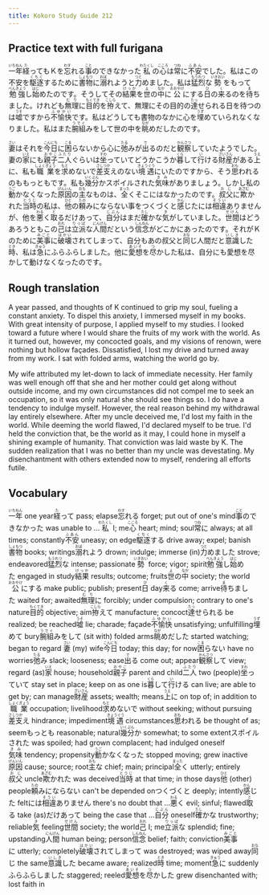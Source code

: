 ```yaml
---
title: Kokoro Study Guide 212
---
```


## Practice text with full furigana

<p>
<ruby><rb>一年</rb><rt>いちねん</rt></ruby><ruby><rb>経</rb><rt>た</rt></ruby>ってもＫを<ruby><rb>忘</rb><rt>わす</rt></ruby>れる<ruby><rb>事</rb><rt>こと</rt></ruby>のできなかった<ruby><rb>私</rb><rt>わたくし</rt></ruby>の<ruby><rb>心</rb><rt>こころ</rt></ruby>は<ruby><rb>常</rb><rt>つね</rt></ruby>に<ruby><rb>不安</rb><rt>ふあん</rt></ruby>でした。私はこの不安を<ruby><rb>駆逐</rb><rt>くちく</rt></ruby>するために<ruby><rb>書物</rb><rt>しょもつ</rt></ruby>に<ruby><rb>溺</rb><rt>おぼ</rt></ruby>れようと<ruby><rb>力</rb><rt>つと</rt></ruby>めました。私は<ruby><rb>猛烈</rb><rt>もうれつ</rt></ruby>な<ruby><rb>勢</rb><rt>いきおい</rt></ruby>をもって<ruby><rb>勉強</rb><rt>べんきょう</rt></ruby>し<ruby><rb>始</rb><rt>はじ</rt></ruby>めたのです。そうしてその<ruby><rb>結果</rb><rt>けっか</rt></ruby>を<ruby><rb>世</rb><rt>よ</rt></ruby>の<ruby><rb>中</rb><rt>なか</rt></ruby>に<ruby><rb>公</rb><rt>おおやけ</rt></ruby>にする<ruby><rb>日</rb><rt>ひ</rt></ruby>の<ruby><rb>来</rb><rt>く</rt></ruby>るのを<ruby><rb>待</rb><rt>ま</rt></ruby>ちました。けれども<ruby><rb>無理</rb><rt>むり</rt></ruby>に<ruby><rb>目的</rb><rt>もくてき</rt></ruby>を<ruby><rb>拵</rb><rt>こしら</rt></ruby>えて、無理にその目的の<ruby><rb>達</rb><rt>たっ</rt></ruby>せられる日を待つのは<ruby><rb>嘘</rb><rt>うそ</rt></ruby>ですから<ruby><rb>不愉快</rb><rt>ふゆかい</rt></ruby>です。私はどうしても書物のなかに心を<ruby><rb>埋</rb><rt>うず</rt></ruby>めていられなくなりました。私はまた<ruby><rb>腕組</rb><rt>うでぐ</rt></ruby>みをして世の中を<ruby><rb>眺</rb><rt>なが</rt></ruby>めだしたのです。
</p>

<p>
<ruby><rb>妻</rb><rt>さい</rt></ruby>はそれを<ruby><rb>今日</rb><rt>こんにち</rt></ruby>に<ruby><rb>困</rb><rt>こま</rt></ruby>らないから心に<ruby><rb>弛</rb><rt>たる</rt></ruby>みが<ruby><rb>出</rb><rt>で</rt></ruby>るのだと<ruby><rb>観察</rb><rt>かんさつ</rt></ruby>していたようでした。妻の<ruby><rb>家</rb><rt>いえ</rt></ruby>にも<ruby><rb>親子</rb><rt>おやこ</rt></ruby><ruby><rb>二人</rb><rt>ふたり</rt></ruby>ぐらいは<ruby><rb>坐</rb><rt>すわ</rt></ruby>っていてどうかこうか<ruby><rb>暮</rb><rt>くら</rt></ruby>して<ruby><rb>行</rb><rt>い</rt></ruby>ける<ruby><rb>財産</rb><rt>ざいさん</rt></ruby>がある<ruby><rb>上</rb><rt>うえ</rt></ruby>に、私も<ruby><rb>職業</rb><rt>しょくぎょう</rt></ruby>を<ruby><rb>求</rb><rt>もと</rt></ruby>めないで<ruby><rb>差支</rb><rt>さしつか</rt></ruby>えのない<ruby><rb>境遇</rb><rt>きょうぐう</rt></ruby>にいたのですから、そう<ruby><rb>思</rb><rt>おも</rt></ruby>われるのももっともです。私も<ruby><rb>幾分</rb><rt>いくぶん</rt></ruby>かスポイルされた<ruby><rb>気味</rb><rt>きみ</rt></ruby>がありましょう。しかし私の<ruby><rb>動</rb><rt>うご</rt></ruby>かなくなった<ruby><rb>原因</rb><rt>げんいん</rt></ruby>の<ruby><rb>主</rb><rt>おも</rt></ruby>なものは、<ruby><rb>全</rb><rt>まった</rt></ruby>くそこにはなかったのです。<ruby><rb>叔父</rb><rt>おじ</rt></ruby>に<ruby><rb>欺</rb><rt>あざむ</rt></ruby>かれた<ruby><rb>当時</rb><rt>とうじ</rt></ruby>の私は、<ruby><rb>他</rb><rt>ひと</rt></ruby>の<ruby><rb>頼</rb><rt>たの</rt></ruby>みにならない事をつくづくと<ruby><rb>感</rb><rt>かん</rt></ruby>じたには<ruby><rb>相違</rb><rt>そうい</rt></ruby>ありませんが、他を<ruby><rb>悪</rb><rt>わる</rt></ruby>く<ruby><rb>取</rb><rt>と</rt></ruby>るだけあって、<ruby><rb>自分</rb><rt>じぶん</rt></ruby>はまだ<ruby><rb>確</rb><rt>たし</rt></ruby>かな<ruby><rb>気</rb><rt>き</rt></ruby>がしていました。<ruby><rb>世間</rb><rt>せけん</rt></ruby>はどうあろうともこの<ruby><rb>己</rb><rt>おれ</rt></ruby>は<ruby><rb>立派</rb><rt>りっぱ</rt></ruby>な<ruby><rb>人間</rb><rt>にんげん</rt></ruby>だという<ruby><rb>信念</rb><rt>しんねん</rt></ruby>がどこかにあったのです。それがＫのために<ruby><rb>美事</rb><rt>みごと</rt></ruby>に<ruby><rb>破壊</rb><rt>はかい</rt></ruby>されてしまって、自分もあの叔父と<ruby><rb>同</rb><rt>おな</rt></ruby>じ人間だと<ruby><rb>意識</rb><rt>いしき</rt></ruby>した<ruby><rb>時</rb><rt>とき</rt></ruby>、私は<ruby><rb>急</rb><rt>きゅう</rt></ruby>にふらふらしました。他に<ruby><rb>愛想</rb><rt>あいそ</rt></ruby>を<ruby><rb>尽</rb><rt>つ</rt></ruby>かした私は、自分にも愛想を尽かして動けなくなったのです。
</p>


## Rough translation

A year passed, and thoughts of K continued to grip my soul, fueling a constant anxiety. To dispel this anxiety, I immersed myself in my books. With great intensity of purpose, I applied myself to my studies. I looked toward a future where I would share the fruits of my work with the world. As it turned out, however, my concocted goals, and my visions of renown, were nothing but hollow façades. Dissatisfied, I lost my drive and turned away from my work. I sat with folded arms, watching the world go by.

My wife attributed my let-down to lack of immediate necessity. Her family was well enough off that she and her mother could get along without outside income, and my own circumstances did not compel me to seek an occupation, so it was only natural she should see things so. I do have a tendency to indulge myself. However, the real reason behind my withdrawal lay entirely elsewhere. After my uncle deceived me, I'd lost my faith in the world. While deeming the world flawed, I'd declared myself to be true. I'd held the conviction that, be the world as it may, I could hone in myself a shining example of humanity. That conviction was laid waste by K. The sudden realization that I was no better than my uncle was devestating. My disenchantment with others extended now to myself, rendering all efforts futile.      


## Vocabulary

<p>
<span class="vocabstudy"><ruby><rb>一年</rb><rt>いちねん</rt></ruby>&nbsp;one year</span><span class="vocabstudy"><ruby><rb>経</rb><rt>た</rt></ruby>って&nbsp;pass; elapse</span><span class="vocabstudy"><ruby><rb>忘</rb><rt>わす</rt></ruby>れる&nbsp;forget; put out of one's mind</span><span class="vocabstudy"><ruby><rb>事</rb><rt>こと</rt></ruby>のできなかった&nbsp;was unable to ...</span><span class="vocabstudy"><ruby><rb>私</rb><rt>わたくし</rt></ruby>&nbsp;I; me</span><span class="vocabstudy"><ruby><rb>心</rb><rt>こころ</rt></ruby>&nbsp;heart; mind; soul</span><span class="vocabstudy"><ruby><rb>常</rb><rt>つね</rt></ruby>に&nbsp;always; at all times; constantly</span><span class="vocabstudy"><ruby><rb>不安</rb><rt>ふあん</rt></ruby>&nbsp;uneasy; on edge</span><span class="vocabstudy"><ruby><rb>駆逐</rb><rt>くちく</rt></ruby>する&nbsp;drive away; expel; banish</span><span class="vocabstudy"><ruby><rb>書物</rb><rt>しょもつ</rt></ruby>&nbsp;books; writings</span><span class="vocabstudy"><ruby><rb>溺</rb><rt>おぼ</rt></ruby>れよう&nbsp;drown; indulge; immerse (in)</span><span class="vocabstudy"><ruby><rb>力</rb><rt>つと</rt></ruby>めました&nbsp;strove; endeavored</span><span class="vocabstudy"><ruby><rb>猛烈</rb><rt>もうれつ</rt></ruby>な&nbsp;intense; passionate</span><span class="vocabstudy"><ruby><rb>勢</rb><rt>いきおい</rt></ruby>&nbsp;force; vigor; spirit</span><span class="vocabstudy"><ruby><rb>勉強</rb><rt>べんきょう</rt></ruby>し<ruby><rb>始</rb><rt>はじ</rt></ruby>めた&nbsp;engaged in study</span><span class="vocabstudy"><ruby><rb>結果</rb><rt>けっか</rt></ruby>&nbsp;results; outcome; fruits</span><span class="vocabstudy"><ruby><rb>世</rb><rt>よ</rt></ruby>の<ruby><rb>中</rb><rt>なか</rt></ruby>&nbsp;society; the world</span><span class="vocabstudy"><ruby><rb>公</rb><rt>おおやけ</rt></ruby>にする&nbsp;make public; publish; present</span><span class="vocabstudy"><ruby><rb>日</rb><rt>ひ</rt></ruby>&nbsp;day</span><span class="vocabstudy"><ruby><rb>来</rb><rt>く</rt></ruby>る&nbsp;come; arrive</span><span class="vocabstudy"><ruby><rb>待</rb><rt>ま</rt></ruby>ちました&nbsp;waited for; awaited</span><span class="vocabstudy"><ruby><rb>無理</rb><rt>むり</rt></ruby>に&nbsp;forcibly; under compulsion; contrary to one's nature</span><span class="vocabstudy"><ruby><rb>目的</rb><rt>もくてき</rt></ruby>&nbsp;objective; aim</span><span class="vocabstudy"><ruby><rb>拵</rb><rt>こしら</rt></ruby>えて&nbsp;manufacture; concoct</span><span class="vocabstudy"><ruby><rb>達</rb><rt>たっ</rt></ruby>せられる&nbsp;be realized; be reached</span><span class="vocabstudy"><ruby><rb>嘘</rb><rt>うそ</rt></ruby>&nbsp;lie; charade; façade</span><span class="vocabstudy"><ruby><rb>不愉快</rb><rt>ふゆかい</rt></ruby>&nbsp;unsatisfying; unfulfilling</span><span class="vocabstudy"><ruby><rb>埋</rb><rt>うず</rt></ruby>めて&nbsp;bury</span><span class="vocabstudy"><ruby><rb>腕組</rb><rt>うでぐ</rt></ruby>みをして&nbsp;(sit with) folded arms</span><span class="vocabstudy"><ruby><rb>眺</rb><rt>なが</rt></ruby>めだした&nbsp;started watching; began to regard</span>
<span class="vocabstudy"><ruby><rb>妻</rb><rt>さい</rt></ruby>&nbsp;(my) wife</span><span class="vocabstudy"><ruby><rb>今日</rb><rt>こんにち</rt></ruby>&nbsp;today; this day; for now</span><span class="vocabstudy"><ruby><rb>困</rb><rt>こま</rt></ruby>らない&nbsp;have no worries</span><span class="vocabstudy"><ruby><rb>弛</rb><rt>たる</rt></ruby>み&nbsp;slack; looseness; ease</span><span class="vocabstudy"><ruby><rb>出</rb><rt>で</rt></ruby>る&nbsp;come out; appear</span><span class="vocabstudy"><ruby><rb>観察</rb><rt>かんさつ</rt></ruby>して&nbsp;view; regard (as)</span><span class="vocabstudy"><ruby><rb>家</rb><rt>いえ</rt></ruby>&nbsp;house; household</span><span class="vocabstudy"><ruby><rb>親子</rb><rt>おやこ</rt></ruby>&nbsp;parent and child</span><span class="vocabstudy"><ruby><rb>二人</rb><rt>ふたり</rt></ruby>&nbsp;two (people)</span><span class="vocabstudy"><ruby><rb>坐</rb><rt>すわ</rt></ruby>っていて&nbsp;stay set in place; keep on as one is</span><span class="vocabstudy"><ruby><rb>暮</rb><rt>くら</rt></ruby>して<ruby><rb>行</rb><rt>い</rt></ruby>ける&nbsp;can live; are able to get by; can manage</span><span class="vocabstudy"><ruby><rb>財産</rb><rt>ざいさん</rt></ruby>&nbsp;assets; wealth; means</span><span class="vocabstudy"><ruby><rb>上</rb><rt>うえ</rt></ruby>に&nbsp;on top of; in addition to</span><span class="vocabstudy"><ruby><rb>職業</rb><rt>しょくぎょう</rt></ruby>&nbsp;occupation; livelihood</span><span class="vocabstudy"><ruby><rb>求</rb><rt>もと</rt></ruby>めないで&nbsp;without seeking; without pursuing</span><span class="vocabstudy"><ruby><rb>差支</rb><rt>さしつか</rt></ruby>え&nbsp;hindrance; impediment</span><span class="vocabstudy"><ruby><rb>境遇</rb><rt>きょうぐう</rt></ruby>&nbsp;circumstances</span><span class="vocabstudy"><ruby><rb>思</rb><rt>おも</rt></ruby>われる&nbsp;be thought of as; seem</span><span class="vocabstudy">もっとも&nbsp;reasonable; natural</span><span class="vocabstudy"><ruby><rb>幾分</rb><rt>いくぶん</rt></ruby>か&nbsp;somewhat; to some extent</span><span class="vocabstudy">スポイルされた&nbsp;was spoiled; had grown complacent; had indulged oneself</span><span class="vocabstudy"><ruby><rb>気味</rb><rt>きみ</rt></ruby>&nbsp;tendency; propensity</span><span class="vocabstudy"><ruby><rb>動</rb><rt>うご</rt></ruby>かなくなった&nbsp;stopped moving; grew inactive</span><span class="vocabstudy"><ruby><rb>原因</rb><rt>げんいん</rt></ruby>&nbsp;cause; source; root</span><span class="vocabstudy"><ruby><rb>主</rb><rt>おも</rt></ruby>な&nbsp;chief; main; principal</span><span class="vocabstudy"><ruby><rb>全</rb><rt>まった</rt></ruby>く&nbsp;utterly; entirely</span><span class="vocabstudy"><ruby><rb>叔父</rb><rt>おじ</rt></ruby>&nbsp;uncle</span><span class="vocabstudy"><ruby><rb>欺</rb><rt>あざむ</rt></ruby>かれた&nbsp;was deceived</span><span class="vocabstudy"><ruby><rb>当時</rb><rt>とうじ</rt></ruby>&nbsp;at that time; in those days</span><span class="vocabstudy"><ruby><rb>他</rb><rt>ひと</rt></ruby>&nbsp;(other) people</span><span class="vocabstudy"><ruby><rb>頼</rb><rt>たの</rt></ruby>みにならない&nbsp;can't be depended on</span><span class="vocabstudy">つくづくと&nbsp;deeply; intently</span><span class="vocabstudy"><ruby><rb>感</rb><rt>かん</rt></ruby>じた&nbsp;felt</span><span class="vocabstudy">には<ruby><rb>相違</rb><rt>そうい</rt></ruby>ありません&nbsp;there's no doubt that ...</span><span class="vocabstudy"><ruby><rb>悪</rb><rt>わる</rt></ruby>く&nbsp;evil; sinful; flawed</span><span class="vocabstudy"><ruby><rb>取</rb><rt>と</rt></ruby>る&nbsp;take (as)</span><span class="vocabstudy">だけあって&nbsp;being the case that ...</span><span class="vocabstudy"><ruby><rb>自分</rb><rt>じぶん</rt></ruby>&nbsp;oneself</span><span class="vocabstudy"><ruby><rb>確</rb><rt>たし</rt></ruby>かな&nbsp;trustworthy; reliable</span><span class="vocabstudy"><ruby><rb>気</rb><rt>き</rt></ruby>&nbsp;feeling</span><span class="vocabstudy"><ruby><rb>世間</rb><rt>せけん</rt></ruby>&nbsp;society; the world</span><span class="vocabstudy"><ruby><rb>己</rb><rt>おれ</rt></ruby>&nbsp;I; me</span><span class="vocabstudy"><ruby><rb>立派</rb><rt>りっぱ</rt></ruby>な&nbsp;splendid; fine; upstanding</span><span class="vocabstudy"><ruby><rb>人間</rb><rt>にんげん</rt></ruby>&nbsp;human being; person</span><span class="vocabstudy"><ruby><rb>信念</rb><rt>しんねん</rt></ruby>&nbsp;belief; faith; conviction</span><span class="vocabstudy"><ruby><rb>美事</rb><rt>みごと</rt></ruby>に&nbsp;utterly; completely</span><span class="vocabstudy"><ruby><rb>破壊</rb><rt>はかい</rt></ruby>されてしまって&nbsp;was destroyed; was wiped away</span><span class="vocabstudy"><ruby><rb>同</rb><rt>おな</rt></ruby>じ&nbsp;the same</span><span class="vocabstudy"><ruby><rb>意識</rb><rt>いしき</rt></ruby>した&nbsp;became aware; realized</span><span class="vocabstudy"><ruby><rb>時</rb><rt>とき</rt></ruby>&nbsp;time; moment</span><span class="vocabstudy"><ruby><rb>急</rb><rt>きゅう</rt></ruby>に&nbsp;suddenly</span><span class="vocabstudy">ふらふらしました&nbsp;staggered; reeled</span><span class="vocabstudy"><ruby><rb>愛想</rb><rt>あいそ</rt></ruby>を<ruby><rb>尽</rb><rt>つ</rt></ruby>かした&nbsp;grew disenchanted with; lost faith in</span>
</p>
